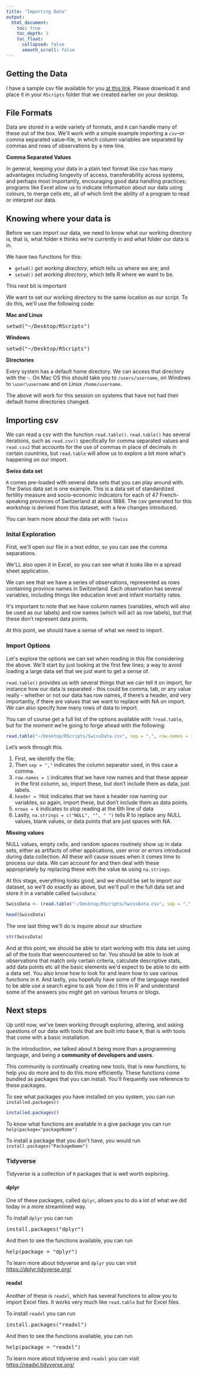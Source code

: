 ```yaml
---
title: "Importing Data"
output:
  html_document:
    toc: true
    toc_depth: 3
    toc_float:
      collapsed: false
      smooth_scroll: false
---
```


## Getting the Data

I have a sample csv file available for you [at this link](./files/SwissData.csv). Please download it and place it in your `RScripts` folder that we created earlier on your desktop.

## File Formats

Data are stored in a wide variety of formats, and `R` can handle many of these out of the box. We\'ll work with a simple example importing a `csv`--or comma separated value--file, in which column variables are separated by commas and rows of observations by a new line.

<div class="question">
**Comma Separated Values**

In general, keeping your data in a plain text format like csv has many advantages including longevity of access, transferability across systems, and perhaps most importantly, encouraging good data handling practices; programs like Excel allow us to indicate information about our data using colours, to merge cells etc, all of which limit the ability of a program to read or interpret our data.
</div>

## Knowing where your data is

Before we can import our data, we need to know what our working directory is, that is, what folder `R` thinks we\'re currently in and what folder our data is in.

We have two functions for this:

* `getwd()` *get working directory*, which tells us where we are; and
* `setwd()` *set working directory*, which tells R where we want to be.

<span class="important">This next bit is important</span>

We want to set our working directory to the same location as our script. To do this, we\'ll use the following code:

**Mac and Linux**

<pre>setwd("~/Desktop/RScripts")</pre>

**Windows**

<pre>setwd("~/Desktop/RScripts")</pre>

<div class="note">
**Directories**

Every system has a default home directory. We can access that directory with the `~`. On Mac OS this should take you to `/users/username`, on Windows to `\user\username` and on Linux `/home/username`.

The above will work for this session on systems that have not had their default home directories changed.
</div>

## Importing csv

We can read a csv with the function `read.table()`. `read.table()` has several iterations, such as `read.csv()` specifically for comma separated values and `read.csv2` that accounts for the use of commas in place of decimals in certain countries, but `read.table` will allow us to explore a bit more what\'s happening on our import.

<div class="question">
**Swiss data set**

`R` comes pre-loaded with several data sets that you can play around with. The Swiss data set is one example. This is a data set of standardized fertility measure and socio-economic indicators for each of 47 French-speaking provinces of Switzerland at about 1888. The csv generated for this workshop is derived from this dataset, with a few changes introduced.

You can learn more about the data set with `?swiss`
</div>

### Inital Exploration

First, we\'ll open our file in a text editor, so you can see the comma separations.

We\'LL also open it in Excel, so you can see what it looks like in a spread sheet application.

We can see that we have a series of observations, represented as rows containing province names in Switzerland. Each observation has several variables, including things like education level and infant mortality rates.

It\'s important to note that we have column names (variables, which will also be used as our labels) and row names (which will act as row labels), but that these don't represent data points.

At this point, we should have a sense of what we need to import.

### Import Options

Let\'s explore the options we can set when reading in this file considering the above. We\'ll start by just looking at the first few lines; a way to avoid loading a large data set that we just want to get a sense of.

`read.table()` provides us with several things that we can tell it on import, for instance how our data is separated - this could be comma, tab, or any value really - whether or not our data has row names, if there's a header, and very importantly, if there are values that we want to replace with NA on import. We can also specify how many rows of data to import.

You can of course get a full list of the options available with `?read.table`, but for the moment we're going to forge ahead with the following:

```R
read.table("~/Desktop/RScripts/SwissData.csv", sep = ",", row.names = 1, header = TRUE, nrows = 6, na.strings = c("NULL", "", " "))
```

Let's work through this.

1. First, we identify the file.
2. Then `sep = ","` indicates the column separator used, in this case a comma.
3. `row.names = 1` indicates that we have row names and that these appear in the first column, so, import these, but don't include them as data, just labels.
4. `header = TRUE` indicates that we have a header row naming our variables, so again, import these, but don't include them as data points.
5. `nrows = 6` indicates to stop reading at the 6th line of data
5. Lastly, `na.strings = c("NULL", "", " ")` tells R to replace any NULL values, blank values, or data points that are just spaces with NA.

<div class="question">
**Missing values**

NULL values, empty cells, and random spaces routinely show up in data sets, either as artifacts of other applications, user error or errors introduced during data collection. All these will cause issues when it comes time to process our data. We can account for and then deal with these appropriately by replacing these with the value `NA` using `na.strings`.

</div>

At this stage, everything looks good, and we should be set to import our dataset, so we'll do exactly as above, but we\'ll pull in the full data set and store it in a variable called `SwissData`:

```R
SwissData <- (read.table("~/Desktop/RScripts/SwissData.csv", sep = ",", row.names = 1, header = TRUE, na.strings = c("NULL", "", " ", ".")))
```

```R
head(SwissData)
```

The one last thing we\'ll do is inquire about our structure

```R
str(SwissData)
```

And at this point, we should be able to start working with this data set using all of the tools that we\ve encountered so far. You should be able to look at observations that match only certain criteria, calculate descriptive stats, add data points etc all the basic elements we\'d expect to be able to do with a data set. You also know how to look for and learn how to use various functions in `R`. And lastly, you hopefully have some of the language needed to be able use a search egine to ask 'how do I this in R' and understand some of the answers you might get on various forums or blogs.

## Next steps

Up until now, we\'ve been working through exploring, altering, and asking questions of our data with tools that are built into  base `R`, that is with tools that come with a basic installation.

In the introduction, we talked about `R` being more than a programming language, and being a **community of developers and users**.

This community is continually creating new tools, that is new functions, to help you do more and to do this more efficiently. These functions come bundled as packages that you can install. You\'ll frequently see reference to these packages.

To see what packages you have installed on you system, you can run `installed.packages()`

```R
installed.packages()
```

To know what functions are available in a give package you can run `help(package="packageName")`

To install a package that you don\'t have, you would run `install.packages("PackageName")`

### Tidyverse

Tidyverse is a collection of `R` packages that is well worth exploring.

#### dplyr

One of these packages, called `dplyr`, allows you to do a lot of what we did today in a more streamlined way.

To install `dplyr` you can run

<pre>install.packages("dplyr")</pre>

And then to see the functions available, you can run

<pre>help(package = "dplyr")</pre>

To learn more about tidyverse and `dplyr` you can visit [https://dplyr.tidyverse.org/](https://dplyr.tidyverse.org/)

#### readxl

Another of these is `readxl`, which has several functions to allow you to import Excel files. It works very much like `read.table` but for Excel files.

To install `readxl` you can run

<pre>install.packages("readxl")</pre>

And then to see the functions available, you can run

<pre>help(package = "readxl")</pre>

To learn more about tidyverse and `readxl` you can visit [https://readxl.tidyverse.org/](https://readxl.tidyverse.org/)
